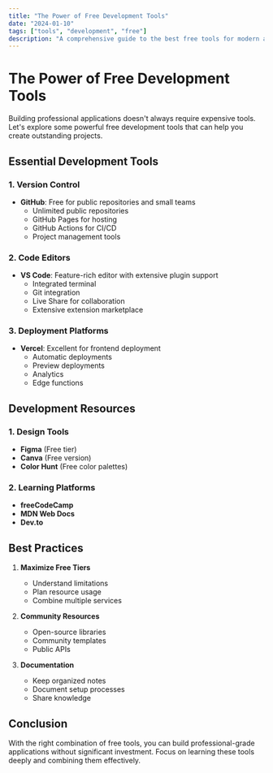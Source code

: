 ```yaml
---
title: "The Power of Free Development Tools"
date: "2024-01-10"
tags: ["tools", "development", "free"]
description: "A comprehensive guide to the best free tools for modern app development. Discover how to build professional applications without breaking the bank."
---
```


# The Power of Free Development Tools

Building professional applications doesn't always require expensive tools. Let's explore some powerful free development tools that can help you create outstanding projects.

## Essential Development Tools

### 1. Version Control
- **GitHub**: Free for public repositories and small teams
  - Unlimited public repositories
  - GitHub Pages for hosting
  - GitHub Actions for CI/CD
  - Project management tools

### 2. Code Editors
- **VS Code**: Feature-rich editor with extensive plugin support
  - Integrated terminal
  - Git integration
  - Live Share for collaboration
  - Extensive extension marketplace

### 3. Deployment Platforms
- **Vercel**: Excellent for frontend deployment
  - Automatic deployments
  - Preview deployments
  - Analytics
  - Edge functions

## Development Resources

### 1. Design Tools
- **Figma** (Free tier)
- **Canva** (Free version)
- **Color Hunt** (Free color palettes)

### 2. Learning Platforms
- **freeCodeCamp**
- **MDN Web Docs**
- **Dev.to**

## Best Practices

1. **Maximize Free Tiers**
   - Understand limitations
   - Plan resource usage
   - Combine multiple services

2. **Community Resources**
   - Open-source libraries
   - Community templates
   - Public APIs

3. **Documentation**
   - Keep organized notes
   - Document setup processes
   - Share knowledge

## Conclusion

With the right combination of free tools, you can build professional-grade applications without significant investment. Focus on learning these tools deeply and combining them effectively. 
